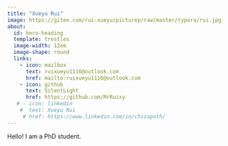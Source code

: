```yaml
---
title: "Xueyu Rui"
image: https://gitee.com/rui-xueyu/picturep/raw/master/typora/rui.jpg
about:
  id: hero-heading
  template: trestles
  image-width: 12em
  image-shape: round
  links:
    - icon: mailbox
      text: ruixueyu1116@outlook.com
      href: mailto:ruixueyu1116@outlook.com
    - icon: github
      text: SilentLight
      href: https://github.com/MrRuixy
   # - icon: linkedin
    #  text: Xueyu Rui
     # href: https://www.linkedin.com/in/chizapoth/
---
```


::: {#hero-heading}

Hello! I am a PhD student.


:::
